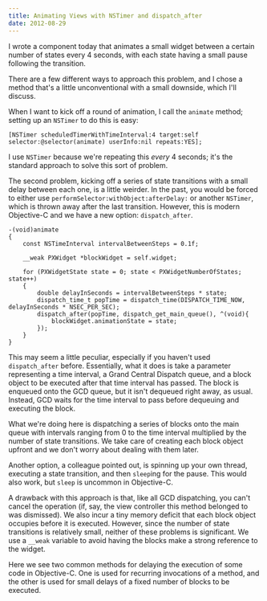 ```yaml
---
title: Animating Views with NSTimer and dispatch_after
date: 2012-08-29
---
```



I wrote a component today that animates a small widget between a certain number of states every 4 seconds, with each state having a small pause following the transition.

There are a few different ways to approach this problem, and I chose a method that's a little unconventional with a small downside, which I'll discuss.

When I want to kick off a round of animation, I call the `animate` method; setting up an `NSTimer` to do this is easy:

```
[NSTimer scheduledTimerWithTimeInterval:4 target:self selector:@selector(animate) userInfo:nil repeats:YES];
```

I use `NSTimer` because we're repeating this _every_ 4 seconds; it's the standard approach to solve this sort of problem.

The second problem, kicking off a series of state transitions with a small delay between each one, is a little weirder. In the past, you would be forced to either use `performSelector:withObject:afterDelay:` or another `NSTimer`, which is thrown away after the last transition. However, this is modern Objective-C and we have a new option: `dispatch_after`.

```
-(void)animate
{
    const NSTimeInterval intervalBetweenSteps = 0.1f;

    __weak PXWidget *blockWidget = self.widget;

    for (PXWidgetState state = 0; state < PXWidgetNumberOfStates; state++)
    {
        double delayInSeconds = intervalBetweenSteps * state;
        dispatch_time_t popTime = dispatch_time(DISPATCH_TIME_NOW, delayInSeconds * NSEC_PER_SEC);
        dispatch_after(popTime, dispatch_get_main_queue(), ^(void){
            blockWidget.animationState = state;
        });
    }
}
```

This may seem a little peculiar, especially if you haven't used `dispatch_after` before. Essentially, what it does is take a parameter representing a time interval, a Grand Central Dispatch queue, and a block object to be executed after that time interval has passed. The block is enqueued onto the GCD queue, but it isn't dequeued right away, as usual. Instead, GCD waits for the time interval to pass before dequeuing and executing the block.

What we're doing here is dispatching a series of blocks onto the main queue with intervals ranging from 0 to the time interval multiplied by the number of state transitions. We take care of creating each block object upfront and we don't worry about dealing with them later.

Another option, a colleague pointed out, is spinning up your own thread, executing a state transition, and then `sleep`ing for the pause. This would also work, but `sleep` is uncommon in Objective-C.

A drawback with this approach is that, like all GCD dispatching, you can't cancel the operation (if, say, the view controller this method belonged to was dismissed). We also incur a tiny memory deficit that each block object occupies before it is executed. However, since the number of state transitions is relatively small, neither of these problems is significant. We use a `__weak` variable to avoid having the blocks make a strong reference to the widget.

Here we see two common methods for delaying the execution of some code in Objective-C. One is used for recurring invocations of a method, and the other is used for small delays of a fixed number of blocks to be executed.


  